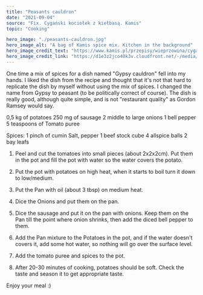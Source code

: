 ---
title: "Peasants cauldron"
date: "2021-09-04"
source: "Fix. Cygański kociołek z kiełbasą. Kamis"
topic: "Cooking"

hero_image: "./peasants-cauldron.jpg"
hero_image_alt: "A bag of Kamis spice mix. Kitchen in the background"
hero_image_credit_text: "https://www.kamis.pl/przepisy/wieprzowina/cyganski-kociolek-z-kielbasa"
hero_image_credit_link: "https://d1e3z2jco40k3v.cloudfront.net/-/media/kamispl-2016/product/800_recrop/cyganski_kociolek_z_kielbasa_800.jpg?rev=88372ffefb4449fdb2d8e53346a5ce04&vd=20200704T053704Z&ir=1&width=450&height=450&crop=auto&quality=75&speed=2&extension=webp&hash=06FA26B6A3193A2C07B0D3159F342C63"
---

One time a mix of spices for a dish named "Gypsy cauldron"
fell into my hands. I liked the dish from the recipe
and thought that it's not that hard to replicate the dish by myself without using the mix of spices. I changed the name from Gypsy to peasant (to be politically correct of course).
The dish is really good, although quite simple, and is not 
"restaurant quality" as Gordon Ramsey would say.

0,5 kg of potatoes
250 mg of sausage
2 middle to large onions
1 bell pepper
5 teaspoons of Tomato puree

Spices: 
1 pinch of cumin
Salt, pepper
1 beef stock cube 
4 allspice balls
2 bay leafs

1. Peel and cut the tomatoes into small pieces (about 2x2x2cm).
Put them in the pot and fill the pot with water so the water covers the potato.

2. Put the pot with potatoes on high heat, when it starts to boil
turn it down to low/medium.

3. Put the Pan with oil (about 3 tbsp) on medium heat.

4. Dice the Onions and put them on the pan.

5. Dice the sausage and put it on the pan with onions. Keep
them on the Pan till the point where onion shrinks, then
add the diced bell pepper to them.

6. Add the Pan mixture to the Potatoes in the pot, and if
the water doesn't covers it, add some hot water, so nothing will
go over the surface level.

7. Add the tomato puree and spices to the pot.

8. After 20-30 minutes of cooking, potatoes should be soft. Check
the taste and season it to get appropriate taste.

Enjoy your meal :)







